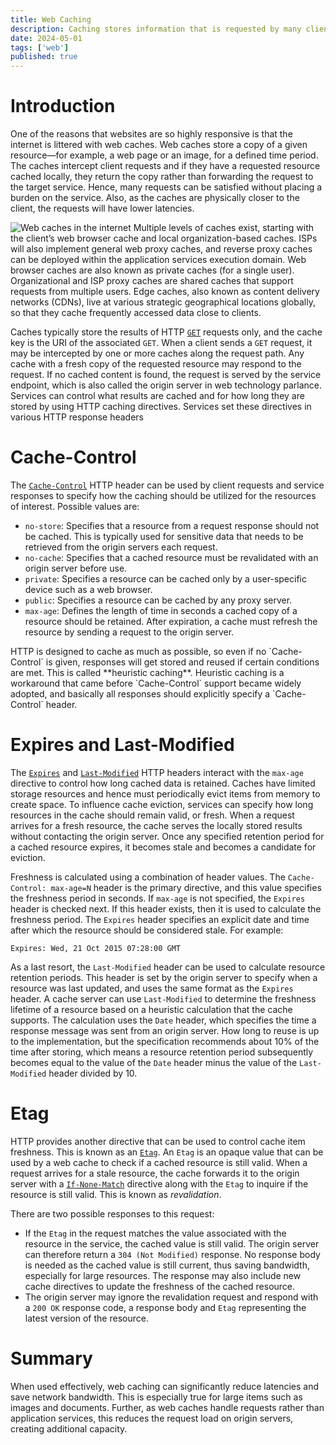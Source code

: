 ```yaml
---
title: Web Caching
description: Caching stores information that is requested by many clients in memory and serves this information as the results to client requests. While the information is still valid, it can be served potentially millions of times without the cost of re-creation.
date: 2024-05-01
tags: ['web']
published: true
---
```


# Introduction

One of the reasons that websites are so highly responsive is that the internet is littered with web caches. Web caches store a copy of a given resource—for example, a web page or an image, for a defined time period. The caches intercept client requests and if they have a requested resource cached locally, they return the copy rather than forwarding the request to the target service. Hence, many requests can be satisfied without placing a burden on the service. Also, as the caches are physically closer to the client, the requests will have lower latencies.

![Web caches in the internet](../img/web-caching/caches.png)
Multiple levels of caches exist, starting with the client’s web browser cache and local organization-based caches. ISPs will also implement general web proxy caches, and reverse proxy caches can be deployed within the application services execution domain. Web browser caches are also known as private caches (for a single user). Organizational and ISP proxy caches are shared caches that support requests from multiple users. Edge caches, also known as content delivery networks (CDNs), live at various strategic geographical locations globally, so that they cache frequently accessed data close to clients.

Caches typically store the results of HTTP [`GET`](https://developer.mozilla.org/en-US/docs/Web/HTTP/Methods/GET) requests only, and the cache key is the URI of the associated `GET`. When a client sends a `GET` request, it may be intercepted by one or more caches along the request path. Any cache with a fresh copy of the requested resource may respond to the request. If no cached content is found, the request is served by the service endpoint, which is also called the origin server in web technology parlance. Services can control what results are cached and for how long they are stored by using HTTP caching directives. Services set these directives in various HTTP response headers

# Cache-Control

The [`Cache-Control`](https://developer.mozilla.org/en-US/docs/Web/HTTP/Headers/Cache-Control) HTTP header can be used by client requests and service responses to specify how the caching should be utilized for the resources of interest. Possible values are:

- `no-store`: Specifies that a resource from a request response should not be cached. This is typically used for sensitive data that needs to be retrieved from the origin servers each request.
- `no-cache`: Specifies that a cached resource must be revalidated with an origin server before use.
- `private`: Specifies a resource can be cached only by a user-specific device such as a web browser.
- `public`: Specifies a resource can be cached by any proxy server.
- `max-age`: Defines the length of time in seconds a cached copy of a resource should be retained. After expiration, a cache must refresh the resource by sending a request to the origin server.

<Callout type="warning">
  HTTP is designed to cache as much as possible, so even if no `Cache-Control`
  is given, responses will get stored and reused if certain conditions are met.
  This is called **heuristic caching**. Heuristic caching is a workaround that
  came before `Cache-Control` support became widely adopted, and basically all
  responses should explicitly specify a `Cache-Control` header.
</Callout>

# Expires and Last-Modified

The [`Expires`](https://developer.mozilla.org/en-US/docs/Web/HTTP/Headers/Expires) and [`Last-Modified`](https://developer.mozilla.org/en-US/docs/Web/HTTP/Headers/Last-Modified) HTTP headers interact with the `max-age` directive to control how long cached data is retained. Caches have limited storage resources and hence must periodically evict items from memory to create space. To influence cache eviction, services can specify how long resources in the cache should remain valid, or fresh. When a request arrives for a fresh resource, the cache serves the locally stored results without contacting the origin server. Once any specified retention period for a cached resource expires, it becomes stale and becomes a candidate for eviction.

Freshness is calculated using a combination of header values. The `Cache-Control: max-age=N` header is the primary directive, and this value specifies the freshness period in seconds. If `max-age` is not specified, the `Expires` header is checked next. If this header exists, then it is used to calculate the freshness period. The `Expires` header specifies an explicit date and time after which the resource should be considered stale. For example:

```
Expires: Wed, 21 Oct 2015 07:28:00 GMT
```

As a last resort, the `Last-Modified` header can be used to calculate resource retention periods. This header is set by the origin server to specify when a resource was last updated, and uses the same format as the `Expires` header. A cache server can use `Last-Modified` to determine the freshness lifetime of a resource based on a heuristic calculation that the cache supports. The calculation uses the `Date` header, which specifies the time a response message was sent from an origin server. How long to reuse is up to the implementation, but the specification recommends about 10% of the time after storing, which means a resource retention period subsequently becomes equal to the value of the `Date` header minus the value of the `Last-Modified` header divided by 10.

# Etag

HTTP provides another directive that can be used to control cache item freshness. This is known as an [`Etag`](https://developer.mozilla.org/en-US/docs/Web/HTTP/Headers/Etag). An `Etag` is an opaque value that can be used by a web cache to check if a cached resource is still valid. When a request arrives for a stale resource, the cache forwards it to the origin server with a [`If-None-Match`](https://developer.mozilla.org/en-US/docs/Web/HTTP/Headers/If-None-Match) directive along with the `Etag` to inquire if the resource is still valid. This is known as _revalidation_.

There are two possible responses to this request:

- If the `Etag` in the request matches the value associated with the resource in the service, the cached value is still valid. The origin server can therefore return a `304 (Not Modified)` response. No response body is needed as the cached value is still current, thus saving bandwidth, especially for large resources. The response may also include new cache directives to update the freshness of the cached resource.
- The origin server may ignore the revalidation request and respond with a `200 OK` response code, a response body and `Etag` representing the latest version of the resource.

# Summary

When used effectively, web caching can significantly reduce latencies and save network bandwidth. This is especially true for large items such as images and documents. Further, as web caches handle requests rather than application services, this reduces the request load on origin servers, creating additional capacity.
